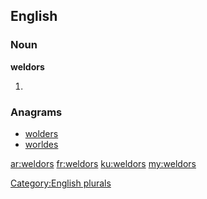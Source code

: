 ==English==

===Noun===
'''weldors'''

# {{plural of|[[weldor]]}}

===Anagrams===
* [[wolders#English|wolders]]
* [[worldes#English|worldes]]

[[Category:English plurals]]

[[ar:weldors]]
[[fr:weldors]]
[[ku:weldors]]
[[my:weldors]]